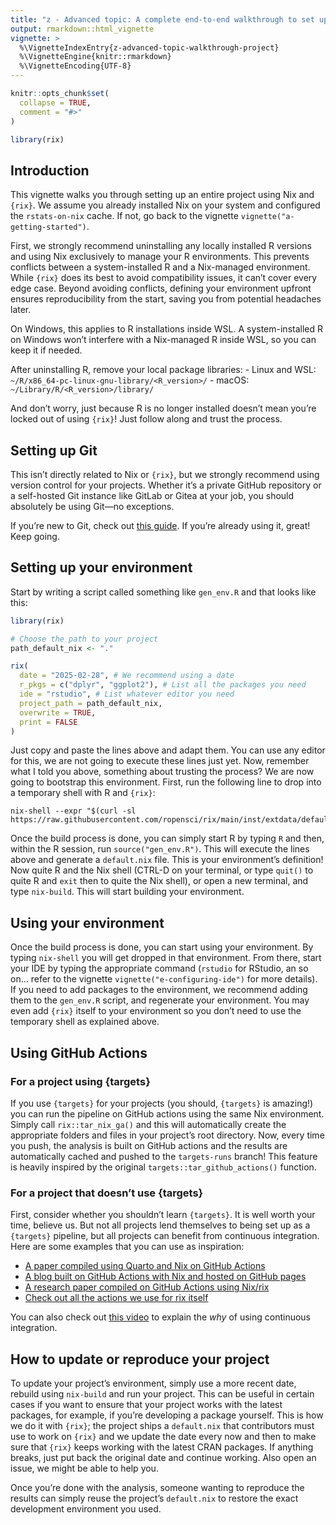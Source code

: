 ```yaml
---
title: "z - Advanced topic: A complete end-to-end walkthrough to set up a project"
output: rmarkdown::html_vignette
vignette: >
  %\VignetteIndexEntry{z-advanced-topic-walkthrough-project}
  %\VignetteEngine{knitr::rmarkdown}
  %\VignetteEncoding{UTF-8}
---
```


```r
knitr::opts_chunk$set(
  collapse = TRUE,
  comment = "#>"
)
```

```r
library(rix)
```

## Introduction

This vignette walks you through setting up an entire project using Nix and
`{rix}`. We assume you already installed Nix on your system and configured the
`rstats-on-nix` cache. If not, go back to the vignette
`vignette("a-getting-started")`.

First, we strongly recommend uninstalling any locally installed R versions and
using Nix exclusively to manage your R environments. This prevents conflicts
between a system-installed R and a Nix-managed environment. While `{rix}` does
its best to avoid compatibility issues, it can't cover every edge case. Beyond
avoiding conflicts, defining your environment upfront ensures reproducibility
from the start, saving you from potential headaches later.

On Windows, this applies to R installations inside WSL. A system-installed R on
Windows won't interfere with a Nix-managed R inside WSL, so you can keep it if
needed.

After uninstalling R, remove your local package libraries:
- Linux and WSL: `~/R/x86_64-pc-linux-gnu-library/<R_version>/`
- macOS: `~/Library/R/<R_version>/library/`

And don't worry, just because R is no longer installed doesn't mean you're
locked out of using `{rix}`! Just follow along and trust the process.

## Setting up Git

This isn't directly related to Nix or `{rix}`, but we strongly recommend using
version control for your projects. Whether it's a private GitHub repository or a
self-hosted Git instance like GitLab or Gitea at your job, you should absolutely
be using Git—no exceptions.

If you're new to Git, check out [this guide](https://happygitwithr.com/). If
you're already using it, great! Keep going.

## Setting up your environment

Start by writing a script called something like `gen_env.R` and that looks like
this:

```r
library(rix)

# Choose the path to your project
path_default_nix <- "."

rix(
  date = "2025-02-28", # We recommend using a date
  r_pkgs = c("dplyr", "ggplot2"), # List all the packages you need
  ide = "rstudio", # List whatever editor you need
  project_path = path_default_nix,
  overwrite = TRUE,
  print = FALSE
)
```

Just copy and paste the lines above and adapt them. You can use any editor for
this, we are not going to execute these lines just yet. Now, remember what I
told you above, something about trusting the process? We are now going to
bootstrap this environment. First, run the following line to drop into a
temporary shell with R and `{rix}`:

```
nix-shell --expr "$(curl -sl https://raw.githubusercontent.com/ropensci/rix/main/inst/extdata/default.nix)"
```

Once the build process is done, you can simply start R by typing `R` and then,
within the R session, run `source("gen_env.R")`. This will execute the lines
above and generate a `default.nix` file. This is your environment's definition!
Now quite R and the Nix shell (CTRL-D on your terminal, or type `quit()` to
quite R and `exit` then to quite the Nix shell), or open a new terminal, and
type `nix-build`. This will start building your environment.

## Using your environment

Once the build process is done, you can start using your environment. By typing
`nix-shell` you will get dropped in that environment. From there, start your IDE
by typing the appropriate command (`rstudio` for RStudio, an so on... refer to
the vignette `vignette("e-configuring-ide")` for more details). If you need to
add packages to the environment, we recommend adding them to the `gen_env.R`
script, and regenerate your environment. You may even add `{rix}` itself to your
environment so you don't need to use the temporary shell as explained above.

## Using GitHub Actions

### For a project using {targets}

If you use `{targets}` for your projects (you should, `{targets}` is amazing!)
you can run the pipeline on GitHub actions using the same Nix environment.
Simply call `rix::tar_nix_ga()` and this will automatically create the
appropriate folders and files in your project's root directory. Now, every time
you push, the analysis is built on GitHub actions and the results are
automatically cached and pushed to the `targets-runs` branch! This feature is
heavily inspired by the original `targets::tar_github_actions()` function.

### For a project that doesn't use {targets}

First, consider whether you shouldn't learn `{targets}`. It is well worth your
time, believe us. But not all projects lend themselves to being set up as a
`{targets}` pipeline, but all projects can benefit from continuous integration.
Here are some examples that you can use as inspiration:

- [A paper compiled using Quarto and Nix on GitHub Actions](https://github.com/b-rodrigues/rix_paper)
- [A blog built on GitHub Actions with Nix and hosted on GitHub pages](https://github.com/b-rodrigues/blog)
- [A research paper compiled on GitHub Actions using Nix/rix](https://github.com/jgeller112/L2_VWP_Webcam)
- [Check out all the actions we use for rix itself](https://github.com/ropensci/rix/tree/main/.github/workflows)

You can also check out [this video](https://www.youtube.com/watch?v=aZ38ph9plOU)
to explain the *why* of using continuous integration.

## How to update or reproduce your project

To update your project's environment, simply use a more recent date, rebuild
using `nix-build` and run your project. This can be useful in certain cases if
you want to ensure that your project works with the latest packages, for
example, if you're developing a package yourself. This is how we do it with
`{rix}`; the project ships a `default.nix` that contributors must use to work on
`{rix}` and we update the date every now and then to make sure that `{rix}`
keeps working with the latest CRAN packages. If anything breaks, just put back
the original date and continue working. Also open an issue, we might be able to
help you.

Once you're done with the analysis, someone wanting to reproduce the results can
simply reuse the project's `default.nix` to restore the exact development
environment you used.
